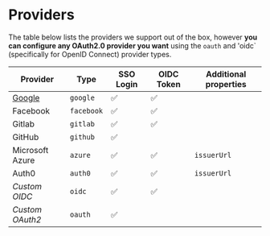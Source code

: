 # Providers

The table below lists the providers we support out of the box, however **you can configure any OAuth2.0 provider you want** using the `oauth` and 'oidc` (specifically for OpenID Connect) provider types.

| Provider        | Type       | SSO Login | OIDC Token | Additional properties |
|-----------------|------------|-----------|------------|-----------------------|
| [Google](/authentication/providers/google)          | `google`   | ✅        | ✅          |                       |
| Facebook        | `facebook` | ✅        | ✅          |                       |
| Gitlab          | `gitlab`   | ✅        | ✅          |                       |
| GitHub          | `github`   | ✅        |            |                       |
| Microsoft Azure | `azure`    | ✅        | ✅          | `issuerUrl`           |
| Auth0           | `auth0`    | ✅        | ✅          | `issuerUrl`           |
| _Custom OIDC_   | `oidc`     | ✅        | ✅          |                       |
| _Custom OAuth2_ | `oauth`    | ✅        |            |                       |